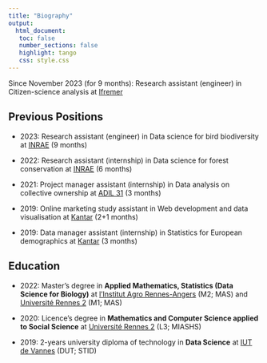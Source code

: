 ```yaml
---
title: "Biography"
output: 
  html_document:
   toc: false
   number_sections: false
   highlight: tango
   css: style.css
---
```




Since November 2023 (for 9 months):  Research assistant (engineer) in Citizen-science analysis at [Ifremer](https://ifremer.fr)

## Previous Positions

- 2023: Research assistant (engineer) in Data science for bird biodiversity at [INRAE](https://inrae.fr) (9 months)

- 2022: Research assistant (internship) in Data science for forest conservation at [INRAE](https://inrae.fr) (6 months)

- 2021: Project manager assistant (internship) in Data analysis on collective ownership at [ADIL 31](https://www.adil31.org) (3 months)

- 2019: Online marketing study assistant in Web development and data visualisation at [Kantar](https://kantar.com) (2+1 months)

- 2019: Data manager assistant (internship) in Statistics for European demographics at [Kantar](https://kantar.com) (3 months)


## Education

- 2022: Master's degree in **Applied Mathematics, Statistics (Data Science for Biology)** at [l'Institut Agro Rennes-Angers](https://www.institut-agro-rennes-angers.fr/formation/masters/parcours-data-science-pour-la-biologie) (M2; MAS) and [Université Rennes 2](https://formations.univ-rennes2.fr/fr/formations/master-37/master-mention-mathematiques-appliquees-statistique-parcours-sciences-des-donnees-intelligence-artificielle-JFTJBMKM.html) (M1; MAS)

- 2020: Licence's degree in **Mathematics and Computer Science applied to Social Science** at [Université Rennes 2](https://www.univ-rennes2.fr/structure/departement-miashs) (L3; MIASHS)

- 2019: 2-years university diploma of technology in **Data Science** at [IUT de Vannes](https://www.iutvannes.fr/b-u-t-science-des-donnees/) (DUT; STID)



